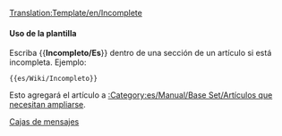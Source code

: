 <noinclude>[[Translation:Template/en/Incomplete]]</noinclude><noinclude></noinclude>{{es/Metaplantilla de avisos| tipo   = contenido
| imagen = en/UnderConstructionOrange.png
| texto  = <strong>Incompleto</strong><br>Tenga en cuenta que la información de esta página aún está incompleta, ya que aún está en construcción.
}}<includeonly>{{{1|[[Category:es/Manual/Base Set/Artículos que necesitan ampliarse]]}}}</includeonly><noinclude>

====Uso de la plantilla====
Escriba <nowiki>{{</nowiki>'''Incompleto/Es'''<nowiki>}}</nowiki> dentro de una sección de un artículo si está incompleta. Ejemplo:
<pre>{{es/Wiki/Incompleto}}</pre>
Esto agregará el artículo a [[:Category:es/Manual/Base Set/Artículos que necesitan ampliarse]].

[[Category:es/Manual/Base Set/Cajas de mensajes|Cajas de mensajes]]</noinclude>